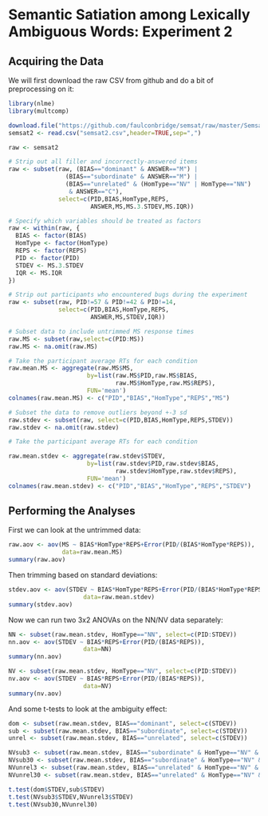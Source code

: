 Semantic Satiation among Lexically Ambiguous Words: Experiment 2
================================================================

Acquiring the Data
------------------

We will first download the raw CSV from github and do a bit of preprocessing on it:

```r
library(nlme)
library(multcomp)
```

```r
download.file("https://github.com/faulconbridge/semsat/raw/master/Semsat2/semsat2.csv", "semsat2.csv", "wget", extra="--no-check-certificate")
semsat2 <- read.csv("semsat2.csv",header=TRUE,sep=",")

raw <- semsat2

# Strip out all filler and incorrectly-answered items
raw <- subset(raw, (BIAS=="dominant" & ANSWER=="M") |
                (BIAS=="subordinate" & ANSWER=="M") |
                (BIAS=="unrelated" & (HomType=="NV" | HomType=="NN")
                 & ANSWER=="C"),
              select=c(PID,BIAS,HomType,REPS,
                       ANSWER,MS,MS.3.STDEV,MS.IQR))

# Specify which variables should be treated as factors
raw <- within(raw, {
  BIAS <- factor(BIAS)
  HomType <- factor(HomType)
  REPS <- factor(REPS)
  PID <- factor(PID)
  STDEV <- MS.3.STDEV
  IQR <- MS.IQR
})

# Strip out participants who encountered bugs during the experiment
raw <- subset(raw, PID!=57 & PID!=42 & PID!=14,
              select=c(PID,BIAS,HomType,REPS,
                       ANSWER,MS,STDEV,IQR))

# Subset data to include untrimmed MS response times
raw.MS <- subset(raw,select=c(PID:MS))
raw.MS <- na.omit(raw.MS)

# Take the participant average RTs for each condition
raw.mean.MS <- aggregate(raw.MS$MS,
                      by=list(raw.MS$PID,raw.MS$BIAS,
                              raw.MS$HomType,raw.MS$REPS),
                      FUN='mean')
colnames(raw.mean.MS) <- c("PID","BIAS","HomType","REPS","MS")

# Subset the data to remove outliers beyond +-3 sd
raw.stdev <- subset(raw, select=c(PID,BIAS,HomType,REPS,STDEV))
raw.stdev <- na.omit(raw.stdev)

# Take the participant average RTs for each condition

raw.mean.stdev <- aggregate(raw.stdev$STDEV,
                      by=list(raw.stdev$PID,raw.stdev$BIAS,
                              raw.stdev$HomType,raw.stdev$REPS),
                      FUN='mean')
colnames(raw.mean.stdev) <- c("PID","BIAS","HomType","REPS","STDEV")
```

Performing the Analyses
-----------------------
First we can look at the untrimmed data:
```r
raw.aov <- aov(MS ~ BIAS*HomType*REPS+Error(PID/(BIAS*HomType*REPS)),
               data=raw.mean.MS)
summary(raw.aov)
```

Then trimming based on standard deviations:
```r
stdev.aov <- aov(STDEV ~ BIAS*HomType*REPS+Error(PID/(BIAS*HomType*REPS)),
                     data=raw.mean.stdev)
summary(stdev.aov)
```

Now we can run two 3x2 ANOVAs on the NN/NV data separately:
```r
NN <- subset(raw.mean.stdev, HomType=="NN", select=c(PID:STDEV))
nn.aov <- aov(STDEV ~ BIAS*REPS+Error(PID/(BIAS*REPS)),
                     data=NN)
summary(nn.aov)

NV <- subset(raw.mean.stdev, HomType=="NV", select=c(PID:STDEV))
nv.aov <- aov(STDEV ~ BIAS*REPS+Error(PID/(BIAS*REPS)),
                     data=NV)
summary(nv.aov)
```

And some t-tests to look at the ambiguity effect:
```r
dom <- subset(raw.mean.stdev, BIAS=="dominant", select=c(STDEV))
sub <- subset(raw.mean.stdev, BIAS=="subordinate", select=c(STDEV))
unrel <- subset(raw.mean.stdev, BIAS=="unrelated", select=c(STDEV))

NVsub3 <- subset(raw.mean.stdev, BIAS=="subordinate" & HomType=="NV" & REPS=="short",select=c(STDEV))
NVsub30 <- subset(raw.mean.stdev, BIAS=="subordinate" & HomType=="NV" & REPS=="long",select=c(STDEV))
NVunrel3 <- subset(raw.mean.stdev, BIAS=="unrelated" & HomType=="NV" & REPS=="short",select=c(STDEV))
NVunrel30 <- subset(raw.mean.stdev, BIAS=="unrelated" & HomType=="NV" & REPS=="long",select=c(STDEV))

t.test(dom$STDEV,sub$STDEV)
t.test(NVsub3$STDEV,NVunrel3$STDEV)
t.test(NVsub30,NVunrel30)
```